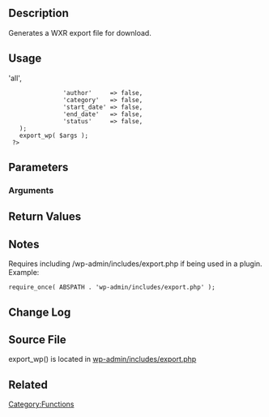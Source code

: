 == Description ==
Generates a WXR export file for download.

== Usage ==
  <?php
    $args = array( 
                'content'    => 'all',
                'author'     => false,
                'category'   => false,
                'start_date' => false,
                'end_date'   => false,
                'status'     => false,
    );
    export_wp( $args );
  ?>

== Parameters ==
{{Parameter|$args|array|}}

=== Arguments ===
{{Parameter|content|string|A registered post type.|optional|'all'}}

{{Parameter|author|string|author|optional|'false'}}

{{Parameter|category|string|category|optional|'false'}}

{{Parameter|start_date|date|start-date|optional|'false'}}

{{Parameter|end_date|date|end-date|optional|'false'}}

{{Parameter|status|string|status|optional|'false'}}

== Return Values ==

== Notes ==
Requires including /wp-admin/includes/export.php if being used in a plugin. Example:
<pre>
require_once( ABSPATH . 'wp-admin/includes/export.php' );
</pre>

== Change Log ==

== Source File ==
export_wp() is located in [http://core.trac.wordpress.org/browser/tags/3.5.2/wp-admin/includes/export.php wp-admin/includes/export.php]

== Related ==

{{Stub}}
[[Category:Functions]]